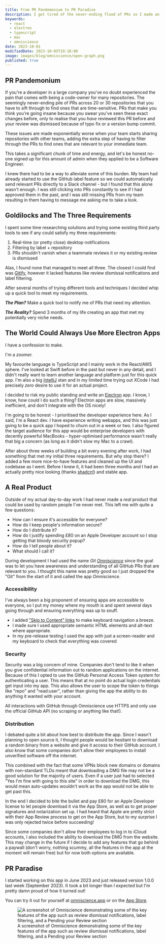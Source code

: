 ```yaml
---
title: From PR Pandemonium to PR Paradise
description: I got tired of the never-ending flood of PRs so I made an app to help me de-clutter
keywords:
  - react
  - electron
  - typescript
  - mac
  - omniscience
date: 2023-10-01
modifiedDate: 2023-10-05T19:18:00
image: images/blog/omniscience/open-graph.png
published: true
---
```


## PR Pandemonium

If you're a developer in a large company you've no doubt experienced the pain that comes with being a code-owner for
many repositories.
The seemingly never-ending pile of PRs across 20 or 30 repositories that you have to sift through to
find ones that are time-sensitive.
PRs that make you think you're going insane because you swear you've seen these exact changes
before, only to realise that you _have_ reviewed this PR before and your review was dismissed because of typo fix or a
version bump commit.

These issues are made exponentially worse when your team starts sharing repositories with other teams, adding the
extra step of having to filter through the PRs to find ones that are relevant to your immediate team.

This takes a significant chunk of time and energy, and let's be honest no-one signed up for this amount of
admin when they applied to be a Software Engineer.

I knew there had to be a way to alleviate some of this burden. My team had already started to use the GitHub label
feature so we could automatically send relevant PRs directly to a Slack channel - but I found that this alone wasn't
enough. I was still clicking into PRs constantly to see if I had approved them in the past,
and I was still missing PRs from my team resulting in them having to message me asking me to take a look.

## Goldilocks and The Three Requirements

I spent some time researching solutions and trying some existing third party tools to see if any could satisfy my
three requirements:

1. Real-time (or pretty close) desktop notifications
2. Filtering by label + repository
3. PRs shouldn't vanish when a teammate reviews it or my existing review is dismissed

Alas, I found none that managed to meet all three. The closest I could find was [Gitify](https://www.gitify.io/),
however it lacked features like review dismissal notifications and label filtering.

After several months of trying different tools and techniques I decided whip up a quick tool to meet my requirements.

**_The Plan?_**
Make a quick tool to notify me of PRs that need my attention.

**_The Reality?_**
Spend 3 months of my life creating an app that met my potentially very niche needs.

## The World Could Always Use More Electron Apps

I have a confession to make.

I'm a _zoomer._

My favourite language is TypeScript and I mainly work in the React/AWS sphere. I've looked at Swift before in the
past but never in any detail, and I didn't really want to learn another language and platform just for this quick app.
I'm also a big [IntelliJ](https://www.jetbrains.com/idea/) stan and in my limited time trying out XCode I had precisely
_zero_ desire to use it for an actual project.

I decided to risk my public standing and write an [Electron](https://electronjs.org/) app. I know, I know, how could
I do such a thing? Electron apps are slow, massively inefficient, and don't integrate with the OS nicely!

I'm going to be honest - I prioritised the developer experience here. As I said, I'm a React dev. I have experience
writing webapps, and this was just going to be a quick app I hoped to churn out in a week or two. I also figured
the target audience for this app would be enterprise developers with decently powerful MacBooks - hyper-optimised
performance wasn't really that big a concern (as long as it didn't slow my Mac to a crawl).

After about three weeks of building a bit every evening after work, I had something that met my initial three
requirements. But why stop there? I added a few more nice-to-have features and cleaned up the UI and codebase as I
went. Before I knew it, it had been three months and I had an actually pretty nice looking
(thanks [shadcn!](https://ui.shadcn.com/)) and stable app.

## A Real Product

Outside of my actual day-to-day work I had never made a _real_ product that could be used by random people I've
never met. This left me with quite a few questions:

- How can I ensure it's accessible for everyone?
- How do I keep people's information secure?
- How do I distribute it?
- How do I justify spending £80 on an Apple Developer account so I stop getting that bloody security popup?
- How do I tell people about it?
- What should I call it?

During development I had used the name _Git [Omniscience](https://www.merriam-webster.com/dictionary/omniscient)_
since the goal was to let you have awareness and understanding of all GitHub PRs that are relevant to you. I thought
this name was pretty good so I just dropped the "Git" from the start of it and called the app _Omniscience_.

### Accessibility

I've always been a big proponent of ensuring apps are accessible to everyone, so I put my money where my mouth is
and spent several days going through and ensuring everything was up to snuff.

- I added ["Skip to Content" links](https://css-tricks.com/how-to-create-a-skip-to-content-link/) to make keyboard
  navigation a breeze.
- I made sure I used appropriate semantic HTML elements and alt-text where appropriate.
- In my pre-release testing I used the app with just a screen-reader and my keyboard to check that everything was
  covered

### Security

Security was a big concern of mine. Companies don't tend to like it when you give confidential information out to
random applications on the internet. Because of this I opted to use the GitHub Personal Access Token system for
authenticating a user. This means that at no point do actual login credentials get input into my app. This also
allows the user to scope the token to things like "repo" and "read:user", rather than giving the app the ability to
do anything it wanted with your account.

All interactions with GitHub through Omniscience use HTTPS and only use the official GitHub API (no scraping or
anything like that!).

### Distribution

I debated quite a bit about how best to distribute the app. Since I wasn't planning to open source it, I thought
people would be hesitant to download a random binary from a website and give it access to their GitHub account. I
also know that some companies don't allow their employees to install unverified software off the internet.

This combined with the fact that some VPNs block new domains or domains with non-standard TLDs meant that
downloading a DMG file may not be a good solution for the majority of users. Even if a user just had to selected
"Yes I'm fine with going to this site" in order to download the DMG, this would mean auto-updates wouldn't work as
the app would not be able to get past this.

In the end I decided to bite the bullet and pay £80 for an Apple Developer license to let people download it via the
App Store, as well as to get proper signatures and notarization set up. I had heard that Apple are pretty strict
with their App Review process to get on the App Store, but to my surprise I was only rejected twice before succeeding!

Since some companies don't allow their employees to log in to iCloud accounts, I also included the ability to
download the DMG from the website. This may change in the future if I decide to add any features that go behind a
paywall (don't worry, nothing scummy, all the features in the app at the moment will remain free) but for now both
options are available.

## PR Paradise

I started working on this app in June 2023 and just released version 1.0.0 last week (September 2023). It took a bit
longer than I expected but I'm pretty damn proud of how it turned out!

You can try it out for yourself at [omniscience.app](https://omniscience.app) or on the
[App Store](https://apps.apple.com/gb/app/omniscience-for-github/id6467049481?mt=12).

<figure className={'mx-auto my-4 md:w-3/4'}>
	<img
		src="/images/blog/omniscience/light-home.png"
		alt="A screenshot of Omniscience demonstrating some of the key features of the app such as review dismissal
		notifications, label filtering, and a Pending your Review section"
		className={
			'mx-auto block aspect-video rounded-md object-contain dark:hidden '
		}
	/>
	<img
		src="/images/blog/omniscience/dark-home.png"
		alt="A screenshot of Omniscience demonstrating some of the key features of the app such as review dismissal
		notifications, label filtering, and a Pending your Review section"
		className={
			'mx-auto hidden aspect-video rounded-md object-contain dark:block'
		}
	/>
	<figcaption className={'text-center text-xs italic'}>
		A screenshot of Omniscience demonstrating some of the key features of the
		app such as review dismissal notifications, label filtering, and a Pending
		your Review section
	</figcaption>
</figure>
